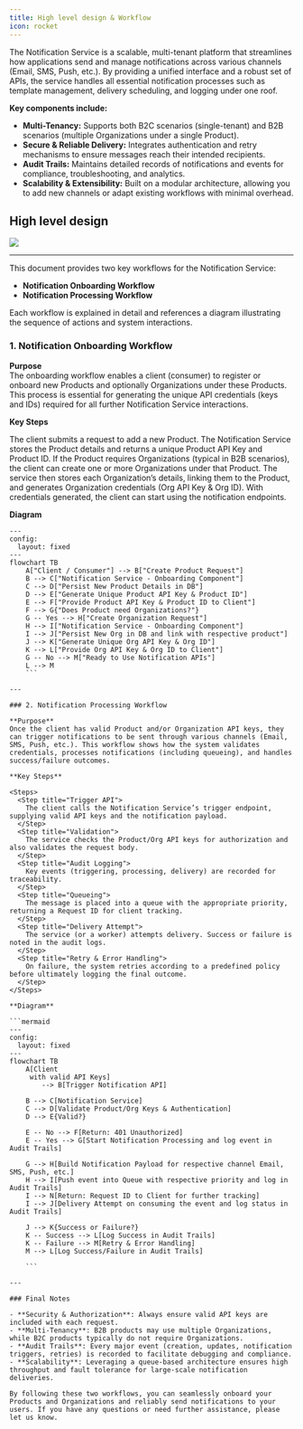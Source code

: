 ```yaml
---
title: High level design & Workflow
icon: rocket
---
```


The Notification Service is a scalable, multi-tenant platform that streamlines how applications send and manage notifications across various channels (Email, SMS, Push, etc.). By providing a unified interface and a robust set of APIs, the service handles all essential notification processes such as template management, delivery scheduling, and logging under one roof.

**Key components include:**

<ul>
    <li><b>Multi-Tenancy:</b> Supports both B2C scenarios (single-tenant) and B2B scenarios (multiple Organizations under a single Product).</li>
    <li><b>Secure & Reliable Delivery:</b> Integrates authentication and retry mechanisms to ensure messages reach their intended recipients.</li>
    <li><b>Audit Trails:</b> Maintains detailed records of notifications and events for compliance, troubleshooting, and analytics.</li>
    <li><b>Scalability & Extensibility:</b> Built on a modular architecture, allowing you to add new channels or adapt existing workflows with minimal overhead.</li>
</ul>

High level design
---
<Frame caption="Platform - Notification Service System Architecture">
    <img src="/images/NotificationArchitecture.png" />
</Frame>

---


This document provides two key workflows for the Notification Service:

- **Notification Onboarding Workflow**  
- **Notification Processing Workflow**

Each workflow is explained in detail and references a diagram illustrating the sequence of actions and system interactions.

### 1. Notification Onboarding Workflow

**Purpose**  
The onboarding workflow enables a client (consumer) to register or onboard new Products and optionally Organizations under these Products. This process is essential for generating the unique API credentials (keys and IDs) required for all further Notification Service interactions.

**Key Steps**  

<Steps>
  <Step title="Create Product">
    The client submits a request to add a new Product.
  </Step>
  <Step title="Persist Product Data">
    The Notification Service stores the Product details and returns a unique Product API Key and Product ID.
  </Step>
  <Step title="Check for Organizations">
    If the Product requires Organizations (typical in B2B scenarios), the client can create one or more Organizations under that Product.
  </Step>
  <Step title="Organization Onboarding">
    The service then stores each Organization’s details, linking them to the Product, and generates Organization credentials (Org API Key & Org ID).
  </Step>
  <Step title="Ready to Use">
    With credentials generated, the client can start using the notification endpoints.
  </Step>
</Steps>

**Diagram**  

```mermaid
---
config:
  layout: fixed
---
flowchart TB
    A["Client / Consumer"] --> B["Create Product Request"]
    B --> C["Notification Service - Onboarding Component"]
    C --> D["Persist New Product Details in DB"]
    D --> E["Generate Unique Product API Key & Product ID"]
    E --> F["Provide Product API Key & Product ID to Client"]
    F --> G{"Does Product need Organizations?"}
    G -- Yes --> H["Create Organization Request"]
    H --> I["Notification Service - Onboarding Component"]
    I --> J["Persist New Org in DB and link with respective product"]
    J --> K["Generate Unique Org API Key & Org ID"]
    K --> L["Provide Org API Key & Org ID to Client"]
    G -- No --> M["Ready to Use Notification APIs"]
    L --> M
    ```

---

### 2. Notification Processing Workflow

**Purpose**  
Once the client has valid Product and/or Organization API keys, they can trigger notifications to be sent through various channels (Email, SMS, Push, etc.). This workflow shows how the system validates credentials, processes notifications (including queueing), and handles success/failure outcomes.

**Key Steps**  

<Steps>
  <Step title="Trigger API">
    The client calls the Notification Service’s trigger endpoint, supplying valid API keys and the notification payload.
  </Step>
  <Step title="Validation">
    The service checks the Product/Org API keys for authorization and also validates the request body.
  </Step>
  <Step title="Audit Logging">
    Key events (triggering, processing, delivery) are recorded for traceability.
  </Step>
  <Step title="Queueing">
    The message is placed into a queue with the appropriate priority, returning a Request ID for client tracking.
  </Step>
  <Step title="Delivery Attempt">
    The service (or a worker) attempts delivery. Success or failure is noted in the audit logs.
  </Step>
  <Step title="Retry & Error Handling">
    On failure, the system retries according to a predefined policy before ultimately logging the final outcome.
  </Step>
</Steps>

**Diagram**  

```mermaid
---
config:
  layout: fixed
---
flowchart TB
    A[Client 
     with valid API Keys] 
        --> B[Trigger Notification API]

    B --> C[Notification Service]
    C --> D[Validate Product/Org Keys & Authentication]
    D --> E{Valid?}

    E -- No --> F[Return: 401 Unauthorized]
    E -- Yes --> G[Start Notification Processing and log event in Audit Trails]

    G --> H[Build Notification Payload for respective channel Email, SMS, Push, etc.]
    H --> I[Push event into Queue with respective priority and log in Audit Trails]
    I --> N[Return: Request ID to Client for further tracking]
    I --> J[Delivery Attempt on consuming the event and log status in Audit Trails]

    J --> K{Success or Failure?}
    K -- Success --> L[Log Success in Audit Trails]
    K -- Failure --> M[Retry & Error Handling]
    M --> L[Log Success/Failure in Audit Trails]

    ```

---

### Final Notes

- **Security & Authorization**: Always ensure valid API keys are included with each request.  
- **Multi-Tenancy**: B2B products may use multiple Organizations, while B2C products typically do not require Organizations.  
- **Audit Trails**: Every major event (creation, updates, notification triggers, retries) is recorded to facilitate debugging and compliance.  
- **Scalability**: Leveraging a queue-based architecture ensures high throughput and fault tolerance for large-scale notification deliveries.

By following these two workflows, you can seamlessly onboard your Products and Organizations and reliably send notifications to your users. If you have any questions or need further assistance, please let us know.
